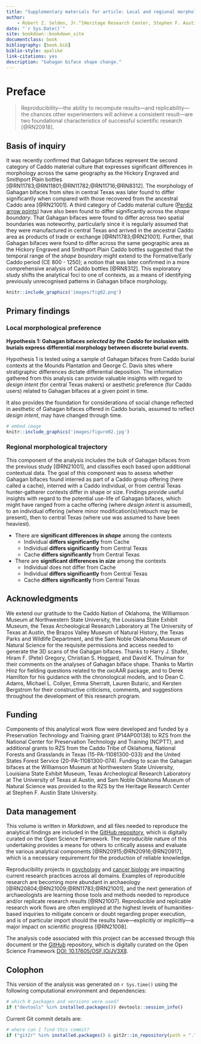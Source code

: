 ```yaml
--- 
title: "Supplementary materials for article: Local and regional morphological trajectories of Gahagan bifaces across cultural contexts"
author: 
    - Robert Z. Selden, Jr.^[Heritage Research Center, Stephen F. Austin State University; Department of Biology, Stephen F. Austin State University; and Cultural Heritage Department, Jean Monnet University, zselden@sfasu.edu] and John E. Dockall^[Cox|McClain Environmental Consulting, Inc.]
date: "`r Sys.Date()`"
site: bookdown::bookdown_site
documentclass: book
bibliography: [book.bib]
biblio-style: apalike
link-citations: yes
description: "Gahagan biface shape change."
---
```


# Preface {-}

>Reproducibility---the ability to recompute results---and replicability---the chances other experimenters will achieve a consistent result---are two foundational characteristics of successful scientific research [@RN20918].

## Basis of inquiry

It was recently confirmed that Gahagan bifaces represent the second category of Caddo material culture that expresses significant differences in morphology across the same geography as the Hickory Engraved and Smithport Plain bottles [@RN11783;@RN11801;@RN11782;@RN11716;@RN8312]. The morphology of Gahagan bifaces from sites in central Texas was later found to differ significantly when compared with those recovered from the ancestral Caddo area [@RN21001]. A third category of Caddo material culture ([Perdiz arrow points](https://aksel-blaise.github.io/perdiz3/)) have also been found to differ significantly across the _shape boundary_. That Gahagan bifaces were found to differ across two spatial boundaries was noteworthy, particularly since it is regularly assumed that they were manufactured in central Texas and arrived in the ancestral Caddo area as products of trade or exchange [@RN11783;@RN21001]. Further, that Gahagan bifaces were found to differ across the same geographic area as the Hickory Engraved and Smithport Plain Caddo bottles suggested that the temporal range of the _shape boundary_ might extend to the Formative/Early Caddo period (CE 800 - 1250); a notion that was later confirmed in a more comprehensive analysis of Caddo bottles [@RN8312]. This exploratory study shifts the analytical foci to one of contexts, as a means of identifying previously unrecognised patterns in Gahagan biface morphology.

```r
knitr::include_graphics('images/fig02.png')
```

## Primary findings

### Local morphological preference

**Hypothesis 1: Gahagan bifaces _selected by the Caddo_ for inclusion with burials express differential morphology between discrete burial events.**

Hypothesis 1 is tested using a sample of Gahagan bifaces from Caddo burial contexts at the Mounds Plantation and George C. Davis sites where stratigraphic differences dictate differential deposition. The information gathered from this analysis can provide valuable insights with regard to _design intent_ (for central Texas makers) or aesthetic preference (for Caddo users) related to Gahagan bifaces at a given point in time. 

It also provides the foundation for considerations of social change reflected in aesthetic of Gahagan bifaces offered in Caddo burials, assumed to reflect _design intent_, may have changed through time.

```r
# embed image
knitr::include_graphics('images/figure02.jpg')
```

### Regional morphological trajectory

This component of the analysis includes the bulk of Gahagan bifaces from the previous study [@RN21001], and classifies each based upon additional contextual data. The goal of this component was to assess whether Gahagan bifaces found interred as part of a Caddo group offering (here called a cache), interred with a Caddo individual, or from central Texas hunter-gatherer contexts differ in shape or size. Findings provide useful insights with regard to the potential use-life of Gahagan bifaces, which might have ranged from a cache offering (where _design intent_ is assumed), to an individual offering (where minor modification(s)/retouch may be present), then to central Texas (where use was assumed to have been heaviest).

* There are **significant differences in _shape_** among the contexts
  * Individual **differs significantly** from Cache
  * Individual **differs significantly** from Central Texas
  * Cache **differs significantly** from Central Texas
* There are **significant differences in _size_** among the contexts
  * Individual does not differ from Cache
  * Individual **differs significantly** from Central Texas
  * Cache **differs significantly** from Central Texas

## Acknowledgments

We extend our gratitude to the Caddo Nation of Oklahoma, the Williamson Museum at Northwestern State University, the Louisiana State Exhibit Museum, the Texas Archeological Research Laboratory at The University of Texas at Austin, the Brazos Valley Museum of Natural History, the Texas Parks and Wildlife Department, and the Sam Noble Oklahoma Museum of Natural Science for the requisite permissions and access needed to generate the 3D scans of the Gahagan bifaces. Thanks to Harry J. Shafer, Hiram F. (Pete) Gregory, Christian S. Hoggard, and David K. Thulman for their comments on the analyses of Gahagan biface shape. Thanks to Martin Hinz for fielding questions related to the oxcAAR package, and to Derek Hamilton for his guidance with the chronological models, and to Dean C. Adams, Michael L. Collyer, Emma Sherratt, Lauren Butaric, and Kersten Bergstrom for their constructive criticisms, comments, and suggestions throughout the development of this research program.

## Funding

Components of this analytical work flow were developed and funded by a Preservation Technology and Training grant (P14AP00138) to RZS from the National Center for Preservation Technology and Training (NCPTT), and additional grants to RZS from the Caddo Tribe of Oklahoma, National Forests and Grasslands in Texas (15-PA-11081300-033) and the United States Forest Service (20-PA-11081300-074). Funding to scan the Gahagan bifaces at the Williamson Museum at Northwestern State University, Louisiana State Exhibit Museum, Texas Archeological Research Laboratory at The University of Texas at Austin, and Sam Noble Oklahoma Museum of Natural Science was provided to the RZS by the Heritage Research Center at Stephen F. Austin State University.

## Data management

This volume is written in _Markdown_, and all files needed to reproduce the analytical findings are included in the [GitHub repository](https://github.com/aksel-blaise/gahaganmorph3), which is digitally curated on the Open Science Framework. The reproducible nature of this undertaking provides a means for others to critically assess and evaluate the various analytical components [@RN20915;@RN20916;@RN20917], which is a necessary requirement for the production of reliable knowledge.

Reproducibility projects in [psychology](https://osf.io/ezcuj/) and [cancer biology](https://www.cos.io/rpcb) are impacting current research practices across all domains. Examples of reproducible research are becoming more abundant in archaeology [@RN20804;@RN21009;@RN11783;@RN21001], and the next generation of archaeologists are learning those tools and methods needed to reproduce and/or replicate research results [@RN21007]. Reproducible and replicable research work flows are often employed at the highest levels of humanities-based inquiries to mitigate concern or doubt regarding proper execution, and is of particular import should the results have---explicitly or implicitly---a major impact on scientific progress [@RN21008].

The analysis code associated with this project can be accessed through this document or the [GitHub](https://github.com/aksel-blaise/gahaganmorph3) repository, which is digitally curated on the Open Science Framework [DOI: 10.17605/OSF.IO/JV3X8](https://osf.io/jv3x8/).

## Colophon

This version of the analysis was generated on `r Sys.time()` using the following computational environment and dependencies: 

```r
# which R packages and versions were used?
if ("devtools" %in% installed.packages()) devtools::session_info()
```

Current Git commit details are:

```r
# where can I find this commit? 
if ("git2r" %in% installed.packages() & git2r::in_repository(path = ".")) git2r::repository(here::here())  
```
